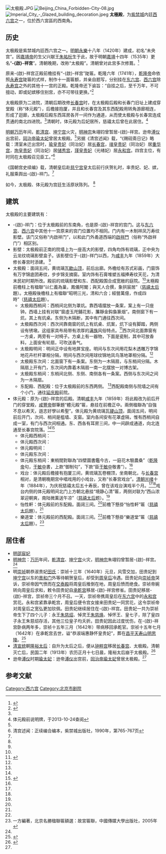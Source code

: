 {{Coord|39.920221|116.395172|type:landmark_region:CN-11_source:GoogleMaps|display=title}}
{{Hatnote|关于曹魏、西晉、北魏、北宋時洛阳城的皇宮正殿，参见：[[太極殿_(洛陽)|太極殿 (洛陽)]]，隋朝、唐朝時長安的皇宮正殿，参见：[[太極殿_(太極宮)|太極殿 (太極宮)]]。}}
[[File:太极殿.JPG|thumb]]
[[File:Beijing_China_Forbidden-City-08.jpg|thumb]]
[[File:Imperial_City_-_Glazed_building_decoration.jpeg|thumb]]
'''太極殿'''，为[[紫禁城|紫禁城]]内廷[[西六宫|西六宫]]之一，位於西六宮區的西南角。

==历史==
太极殿是紫禁城内廷西六宫之一。[[明朝|明朝]][[永乐_(明朝)|永樂]]十八年（1420年）建成，初名“未央宫”。因[[嘉靖帝|嘉靖帝]]的生父兴献王[[朱祐杬|朱祐杬]]生于此，故于明朝[[嘉靖|嘉靖]]十四年（1535年）更名“'''-{啟}-祥宫'''”。清朝晚期，改称“太极殿”。清朝曾对此宫多次修葺。<ref name="taijidian">{{Cite web|url=http://www.dpm.org.cn/www_oldweb/China/phoweb/BuildingPage/2/B504.htm|title=太极殿|accessdate=2018-11-07|publisher=故宫博物院|archiveurl=https://web.archive.org/web/20131030012513/http://www.dpm.org.cn/www_oldweb/China/phoweb/BuildingPage/2/B504.htm|archivedate=2013-10-30|dead-url=yes}}</ref>

原来-{啟}-祥宫正殿前檐挂有“-{啟}-祥宫”陡匾。乾隆六年（1741年），[[乾隆帝|乾隆帝]]命依照[[永寿宫|永寿宫]]陡匾的式样，制作十一面匾额，并亲自题写，分别挂在[[东六宫|东六宫]]、[[西六宫|西六宫]]除[[永寿宫|永寿宫]]之外的其他十一宫的正殿。乾隆帝还下谕旨：“自挂之后，至千万年，不可擅动，即或妃嫔移住别宫，亦不可带往更换。”<ref name="dazszb">{{Cite web|url=http://paper.dzwww.com/shrb/content/20120818/Articel23002MT.htm|title=一幕幕后宫的悲喜剧|accessdate=2018-11-07|date=2012-08-18|publisher=生活日报数字报|archive-date=2013-10-29|archive-url=https://web.archive.org/web/20131029195846/http://paper.dzwww.com/shrb/content/20120818/Articel23002MT.htm|dead-url=yes}}</ref>

太极殿原为二进院，清朝后期改修[[长春宫|长春宫]]时，在太极殿后殿和长春门旧址上建成穿堂殿（称“体元殿”），后檐接抱厦，并且和长春宫及其东西配殿用转角游廊相连，形成了迴廊，太极殿后殿东西耳房各开一间作为通道，从而使太极殿与长春宫连成贯通的南北四进院。<ref name=taijidian/>清朝时，体元殿为后妃居所，慈禧太后曾在此居住。<ref>体元殿前说明牌，于2013-10-24查阅</ref>

[[明朝|明朝]][[万历|万历]]年间，[[乾清宫|乾清宫]]、[[坤宁宫|坤宁宫]]火灾，[[明神宗|明神宗]]朱翊钧曾暂居-{啟}-祥宫。逊帝[[溥仪|溥仪]]出宫前，[[同治帝|同治帝]][[敬懿皇贵妃|瑜太妃]]曾居太极殿。<ref name=taijidian/>另据《清宫述闻》载，“《赐砚斋日记》略载：清室未迁出宫时，[[敬懿皇贵妃|瑜皇贵妃]]（同治妃）居[[长春宫|长春宫]]，[[敦惠皇貴妃|瑨皇贵妃]]（同治妃）居[[重华宫|重华宫]]，[[恭肃皇贵妃_(同治帝)|珣皇贵妃]]（同治妃）居[[储秀宫|储秀宫]]，[[瑾妃|瑾皇贵妃]]（光绪妃）居[[永和宫|永和宫]]。四宫主位，有时同在太极殿召见臣工。”<ref name=shuwen>清宫述闻：正续编合编本，紫禁城出版社，1990年，第765-767页</ref>

《国朝宫史续编》载，清朝皇后赴[[慈宁宫|慈宁宫]]皇太后前行庆贺礼时，率贵妃、妃、嫔，礼服乘舆出-{啟}-祥门。<ref name=shuwen/>

如今，太极殿、体元殿为宫廷生活原状陈列。 <ref name=taijidian/>

==建筑==
太极殿的主要建筑有：
*-{啟}-祥门：位于太极殿前的东南角，也是原-{啟}-祥宫的宫门。这与[[东六宫|东六宫]]、[[西六宫|西六宫]]中其他十一宫原来的宫门位置均不相同。门内有一木制祥凤万寿纹影壁。该门又俗称“内啟祥门”，以和此门外甬道西端的[[啟祥門|啟祥門]]（俗称“外啟祥门”）相区别。
*影壁：太极殿前正南的院墙上为一座高大的影壁，四角均饰有琉璃，正中央为云龙纹琉璃影壁盒子。该影壁位于-{啟}-祥门以西，为[[咸丰_(年号)|咸丰]]九年（1859年）大修长春宫时添建。 <ref name=taijidian/>
*太极殿：面阔五间，黄琉璃瓦[[歇山顶|歇山顶]]，前后出廊。外檐绘有苏式彩画，门窗饰有万字锦底团寿纹，步步锦支摘窗。室内饰有石膏堆塑五福捧寿纹天花，为清末民初时期所改。殿前的琉璃影壁和东、西配殿围合成宽敞的庭院。<ref name=taijidian/>太極殿前檐柱上有楹聯“以仁義為巢，鳳儀阿閣；與天人合撰，象拱宸居”（[[慈禧太后|慈禧太后]]題）。太極殿後檐柱上有楹聯“昭明三光，清和六合；經營萬億，作成四時”（[[慈禧太后|慈禧太后]]題）。
**太极殿西梢间：西梢间北侧为罩炕。靠西墙摆放一条案，案上有一只座钟。西墙上挂有对联“窗虛玉戺鋪花影，簾靜金鈎裊篆烟”。南侧窗下有一炕，其上有炕桌。东侧为木隔断，其中有门通往西次间。
**太极殿西次间：西次间靠南窗的炕上有炕桌、炕案，炕下设有脚踏，两侧设有锈墩。这组家具布局带有浓厚的[[满族|满族]]风俗特点。<ref name="chenshe">{{Cite web|url=http://www.cfucn.com/hmwh/a/20110908/10824.html|title=清朝宫廷陈设欣赏|accessdate=2018-11-07|date=2011-09-08|publisher=中华古典家具网|archive-date=2018-11-08|archive-url=https://web.archive.org/web/20181108105040/http://www.cfucn.com/hmwh/a/20110908/10824.html|dead-url=no}}</ref>西次间北面靠窗有一方桌，两旁有一对椅子。方桌上有一器物，下面是瓷制，其中可放香料，上面安有轮扇，可吹送香气。
**太极殿明间：明间正中设有地屏宝座。明间与东次间用花梨木透雕万字锦地花卉栏杆罩相分隔，明间与西次间用球纹锦地凤鸟落地罩相分隔。<ref name=taijidian/>
**太极殿东次间：北面窗下有一条案。东侧为一木隔扇，与东梢间分隔。木隔扇上开有门，东次间内靠着木隔扇一南一北摆放一对博古架。
**太极殿东梢间：东梢间北侧、东侧、南侧各有一条案。西侧与东次间之间为一木隔扇。
**东配殿、西配殿：位于太极殿前的东西两侧。 <ref name=taijidian/>西配殿南侧与院墙之间有个小门，通往[[延庆殿|延庆殿]]前院。
*体元殿：原为-{啟}-祥宫的后殿。清朝[[咸丰_(年号)|咸丰]]九年（1859年）将此殿改为前后开门的穿堂殿，[[咸豐帝|咸豐帝]]御筆題“體元殿”匾，悬挂在前檐正中。兩側楹聯為“自強不息以希天，遜志好學以希聖”。体元殿为黄琉璃瓦[[硬山顶|硬山顶]]，面阔五间，明间前后开门，次间、梢间是槛墙、支窗。室内各间安有花罩虚隔，惟有西梢间自成一室，有门与西次间相通。东、西各有耳房三间，中一间辟成通道，向北连通至长春宫院落。<ref name=taijidian/><ref name="tiyuandian">{{Cite web|url=http://www.dpm.org.cn/www_oldweb/China/phoweb/BuildingPage/6/B2662.htm|title=体元殿|accessdate=2018-11-07|publisher=故宫博物院|archiveurl=https://web.archive.org/web/20131030012454/http://www.dpm.org.cn/www_oldweb/China/phoweb/BuildingPage/6/B2662.htm|archivedate=2013-10-30|dead-url=yes}}</ref>
**体元殿西梢间：
**体元殿西次间：
**体元殿明间：
**体元殿东次间：
**体元殿东梢间：東梢間對聯為“四壁圖書鑑今古，一庭花木驗農桑”（[[乾隆帝|乾隆帝]]句，[[于敏中|于敏中]]書，上款“御制句”，下款“臣[[于敏中|于敏中]]敬書”）。<ref name="yifang" />
**戏台：体元殿后檐接有抱厦三间，黄琉璃瓦卷棚顶，坐南朝北，与[[长春宫|长春宫]]相对，是清朝晚期宫中唱戏用的小戏台，又称“长春宫戏台”。[[清朝|清朝]][[光绪|光绪]]十年（1884年），为庆祝慈禧太后五十寿辰，曾在该戏台演戏半个月。<ref name="taijidian" /><ref name="tiyuandian" />戏台内侧的体元殿明间北门上方朝北悬挂“境静心清”匾，两侧对联为“西山浓翠迎朝爽，南陆微薰送午凉”（[[慈禧太后|慈禧太后]]题）。<ref name="yifang" />
**怡性軒：体元殿前的东配殿。面阔三间。<ref name="taijidian" />前檐下懸掛“怡性軒”匾（[[慈禧太后|慈禧太后]]題）。<ref name="yifang" />
**樂道堂：体元殿前的西配殿。面阔三间。<ref name="taijidian" />前檐下懸掛“樂道堂”匾（[[慈禧太后|慈禧太后]]題）。<ref name="yifang">一方編著，北京名勝楹聯匾額選：故宮匾聯，中國傳媒大學出版社，2005年</ref>

==居住者==
*[[明朝|明]][[孝惠皇后_(明朝)|邵宸妃]]
*[[明朝|明]][[明神宗|神宗]]：[[万历|万历]]年间，[[乾清宫|乾清宫]]、[[坤宁宫|坤宁宫]]火灾，[[明神宗|明神宗]]朱翊钧曾暂居-{啟}-祥宫。<ref name=taijidian/>
*明[[崇祯|崇祯]]朝恭淑贵妃[[田皇貴妃|田氏]]：崇祯十三年（1640年）元旦，风雪交加，田贵妃到[[坤宁宫|坤宁宫]]以东的[[景和门|景和门]]外等待朝贺皇后，却受到[[孝节烈皇后|周皇后]]冷遇。田贵妃向[[崇祯帝|崇祯帝]]哭诉，崇祯帝因气愤而在[[交泰殿|交泰殿]]将周皇后推倒在地，周皇后愤而绝食。崇祯帝婉转向周皇后求和，敕令田贵妃自[[承乾宫|承乾宫]]移居-{啟}-祥宫修省。田贵妃移居-{啟}-祥宫，崇祯帝三个月不召。一天，崇祯帝携周皇后在[[东六宫|东六宫]]中的[[永和宫|永和宫]]赏花。永和宫紧靠承乾宫，周皇后便令宫女接来田贵妃一同赏花，这令崇祯帝对周皇后之宽弘更加钦佩。田贵妃继续居住在-{啟}-祥宫。田贵妃一共为崇祯帝生下了四个儿子：永王[[朱慈炤_(明思宗子)|朱慈炤]]、悼灵王[[朱慈焕|朱慈焕]]、悼怀王、皇七子，除了皇四子永王朱慈炤存活，其他三位皇子均夭折。田贵妃因此过度忧伤，在-{啟}-祥宫卧病两年多，崇祯十五年三月（1642年）带病移回承乾官。崇祯十五年七月（1642年）在承乾宫去世，谥“恭淑端惠静怀皇贵妃”，葬在[[昌平|昌平]][[天寿山|天寿山]][[明思陵|明思陵]]。<ref>{{Cite web|url=http://paper.dzwww.com/shrb/content/20120824/ArticelB16002MT.htm|title=田贵妃犯了大忌|accessdate=2018-11-07|date=2012-08-24|publisher=生活日报数字报|archive-date=2013-10-29|archive-url=https://web.archive.org/web/20131029202647/http://paper.dzwww.com/shrb/content/20120824/ArticelB16002MT.htm|dead-url=no}}</ref>
*[[清朝|清]][[宣统|宣统]]朝[[隆裕太后|隆裕太后]]：自升为太后之后，便从[[钟粹宫|钟粹宫]]移居[[长春宫|长春宫]]、太极殿。清朝灭亡后，民国二年（1913年）农历正月十七日晨，隆裕太后崩于太极殿。<ref>{{Cite web|url=http://www.fj.xinhuanet.com/lishi/2013-10/24/c_117858449.htm|title=陈宝琛眼中的清宫后妃 隆裕太后被气死|accessdate=2018-11-07|date=2013-10-24|publisher=新华网|archiveurl=https://web.archive.org/web/20170111123216/http://www.fj.xinhuanet.com/lishi/2013-10/24/c_117858449.htm|archivedate=2017-01-11|dead-url=yes}}</ref>
*逊帝[[溥仪|溥仪]]时期[[敬懿皇贵妃|瑜太妃]]：逊帝[[溥仪|溥仪]]出宫前，[[同治帝|同治帝]][[敬懿皇贵妃|瑜太妃]]曾居太极殿。<ref name=taijidian/>

==参考文献==
{{reflist}}

{{Geographic Location
|西北 =
|北 =[[长春宫|长春宫]]
|東北 = [[翊坤宫|翊坤宫]]
|西 = [[延庆殿|延庆殿]]
|中央 = <BIG>'''太极殿'''</BIG>
|東 = [[永寿宫|永寿宫]]
|西南 = [[慈宁宫|慈宁宫]]
|南 = [[啟祥门|啟祥门]]（外啟祥门）<br>[[慈宁宫|慈宁宫]]、[[养心殿|养心殿]]
|東南 =[[养心殿|养心殿]]
}}

[[Category:西六宫|Category:西六宫]]
[[Category:北京市剧院|Category:北京市剧院]]